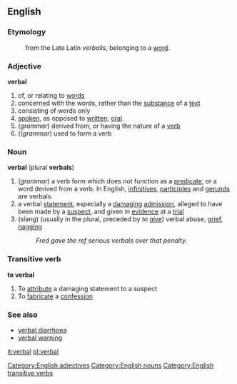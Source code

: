 ==English==
===Etymology===
:from the Late Latin ''verbalis'', belonging to a [[word]].

===Adjective===
'''verbal'''
#of, or relating to [[word]]s
#concerned with the words, rather than the [[substance]] of a [[text]]
#consisting of words only
#[[spoken]], as opposed to [[written]]; [[oral]].
#(''grammar'') derived from, or having the nature of a [[verb]]
#((''grammar'') used to form a verb

===Noun===
'''verbal''' (plural '''verbals''')
#(''grammar'') a verb form which does not function as a [[predicate]], or a word derived from a verb. In English, [[infinitive]]s, [[participle]]s and [[gerund]]s are verbals.
#a verbal [[statement]], especially a [[damaging]] [[admission]], alleged to have been made by a [[suspect]], and given in [[evidence]] at a [[trial]]
#(slang) (usually in the plural, preceded by ''to [[give]]'') verbal abuse, [[grief]], [[nag]]ging
#:''Fred gave the ref serious verbals over that penalty.''

===Transitive verb===
'''to verbal'''
#To [[attribute]] a damaging statement to a suspect
#To [[fabricate]] a [[confession]]

[[Category:English adjectives]]
[[Category:English nouns]]
[[Category:English transitive verbs]]
===See also===
*[[verbal diarrhoea]]
*[[verbal warning]]

[[it:verbal]]
[[pl:verbal]]